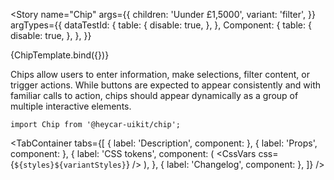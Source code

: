 

<!-- Meta -->

<Meta title="Components/Chip" component={Chip} />


<!-- Canvas -->

<Story
  name="Chip"
  args={{
    children: 'Uunder £1,5000',
    variant: 'filter',
  }}
  argTypes={{
    dataTestId: {
      table: {
        disable: true,
      },
    },
    Component: {
      table: {
        disable: true,
      },
    },
  }}
>
  {ChipTemplate.bind({})}
</Story>

<!-- Docs -->

<ComponentHeader
  name="Chip"
  version={version}
  stage={0}
  design="https://www.figma.com/file/rrvkvQEoVTOHa7MzyKSaoz/OTP-Global-Design-System?node-id=1370%3A40520"
/>

Chips allow users to enter information, make selections, filter content, or trigger actions. While buttons are expected to appear consistently and with familiar calls to action, chips should appear dynamically as a group of multiple interactive elements.

```tsx
import Chip from '@heycar-uikit/chip';
```

<!-- Description -->

<TabContainer
  tabs={[
    { label: 'Description', component: <Description /> },
    { label: 'Props', component: <Props of={Chip} /> },
    {
      label: 'CSS tokens',
      component: (
        <CssVars
          css={`
            ${styles}${variantStyles}
          `}
        />
      ),
    },
    { label: 'Changelog', component: <Changelog /> },
  ]}
/>
